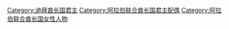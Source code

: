 [[Category:迪拜酋长国君主|Category:迪拜酋长国君主]]
[[Category:阿拉伯联合酋长国君主配偶|Category:阿拉伯联合酋长国君主配偶]]
[[Category:阿拉伯联合酋长国女性人物|Category:阿拉伯联合酋长国女性人物]]
